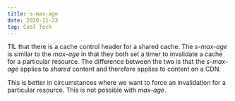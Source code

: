```yaml
---
title: s-max-age
date: 2020-11-23
tag: Cool Tech
---
```



TIL that there is a cache control header for a shared cache. The _s-max-age_
is similar to the _max-age_ in that they both set a timer to invalidate a cache
for a particular resource. The difference between the two is that the _s-max-age_
applies to _shared_ content and therefore applies to content on a CDN.

This is better in circumstances where we want to force an invalidation for a particular resource.
This is not possible with _max-age_.
